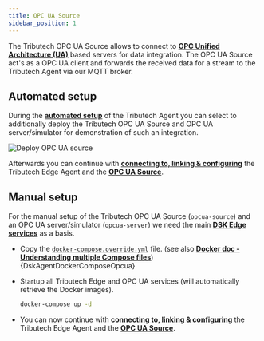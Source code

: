 ```yaml
---
title: OPC UA Source
sidebar_position: 1
---
```




The Tributech OPC UA Source allows to connect to [**OPC Unified Architecture (UA)**](https://opcfoundation.org/about/opc-technologies/opc-ua/) based servers for data integration. The OPC UA Source act's as a OPC UA client and forwards the received data for a stream to the Tributech Agent via our MQTT broker.

## Automated setup

During the [**automated setup**](../docker-compose#agent-automated-setup) of the Tributech Agent you can select to additionally deploy the Tributech OPC UA Source and OPC UA server/simulator for demonstration of such an integration.

![Deploy OPC UA source](./img/deploy-opcua.png)

Afterwards you can continue with [**connecting to, linking & configuring**](../../agent_companion.mdx#agent-companion-connect) the Tributech Edge Agent and the [**OPC UA Source**](../../../provide_data/iot/opc-ua.md).

## Manual setup

For the manual setup of the Tributech OPC UA Source (`opcua-source`) and an OPC UA server/simulator (`opcua-server`) we need the main [**DSK Edge services**](../docker-compose#agent-manual-setup) as a basis.

* Copy the [`docker-compose.override.yml`](../../../deployments/dsk-agent/opcua/docker-compose.override.yml) file.
(see also [**Docker doc - Understanding multiple Compose files**](https://docs.docker.com/compose/extends/#understanding-multiple-compose-files))
<CodeBlock className="language-yml" title="docker-compose.override.yml">{DskAgentDockerComposeOpcua}</CodeBlock>

* Startup all Tributech Edge and OPC UA services (will automatically retrieve the Docker images).
    ```bash
    docker-compose up -d
    ```
* You can now continue with [**connecting to, linking & configuring**](../../agent_companion.mdx#agent-companion-connect) the Tributech Edge Agent and the [**OPC UA Source**](../../../provide_data/iot/opc-ua.md).
